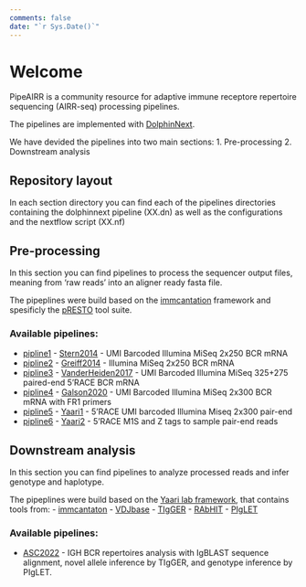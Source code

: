 ```yaml
---
comments: false
date: "`r Sys.Date()`"
---
```


# Welcome {.unnumbered}

PipeAIRR is a community resource for adaptive immune receptore repertoire sequencing (AIRR-seq) processing pipelines.

The pipelines are implemented with [DolphinNext](https://dolphinnext.readthedocs.io/en/latest/index.html#).

We have devided the pipelines into two main sections:
1. Pre-processing
2. Downstream analysis

##  Repository layout {.unnumbered}

In each section directory you can find each of the pipelines directories containing the dolphinnext pipeline (XX.dn) as well as the configurations and the nextflow script (XX.nf)

## Pre-processing {.unnumbered}

In this section you can find pipelines to process the sequencer output files, meaning from 'raw reads' into an aligner ready fasta file.

The pipeplines were build based on the [immcantation](https://immcantation.readthedocs.io/en/stable/) framework and spesificly the [pRESTO](https://presto.readthedocs.io/) tool suite.

### Available pipelines: {.unnumbered}


- [pipline1](https://github.com/PipeAIRR/pipeline1) - [Stern2014](https://presto.readthedocs.io/en/stable/workflows/Stern2014_Workflow.html) - UMI Barcoded Illumina MiSeq 2x250 BCR mRNA
- [pipline2](https://github.com/PipeAIRR/pipeline2) - [Greiff2014](https://presto.readthedocs.io/en/stable/workflows/Greiff2014_Workflow.html) - Illumina MiSeq 2x250 BCR mRNA
- [pipline3](https://github.com/PipeAIRR/pipeline3) - [VanderHeiden2017](https://presto.readthedocs.io/en/stable/workflows/VanderHeiden2017_Workflow.html) - UMI Barcoded Illumina MiSeq 325+275 paired-end 5’RACE BCR mRNA
- [pipline4](https://github.com/PipeAIRR/pipeline4) - [Galson2020](https://www.frontiersin.org/articles/10.3389/fimmu.2020.605170/full) - UMI Barcoded Illumina MiSeq 2x300 BCR mRNA with FR1 primers
- [pipline5](https://github.com/PipeAIRR/pipeline5) - [Yaari1](https://bitbucket.org/yaarilab/processpipeline/src/master/pre_process/Pipeline_P1.sh) - 5'RACE UMI barcoded Illumina Miseq 2x300 pair-end
- [pipline6](https://github.com/PipeAIRR/pipeline6) - [Yaari2](https://bitbucket.org/yaarilab/processpipeline/src/master/pre_process/Pipeline_P11.sh) - 5'RACE M1S and Z tags to sample pair-end reads

## Downstream analysis {.unnumbered}

In this section you can find pipelines to analyze processed reads and infer genotype and haplotype.

The pipeplines were build based on the [Yaari lab framework](https://hub.docker.com/repository/docker/peresay/suite), that contains tools from:
- [immcantaton](https://immcantation.readthedocs.io/en/stable/)
- [VDJbase](vdjbase.org)
- [TIgGER](https://tigger.readthedocs.io/en/stable/)
- [RAbHIT](https://yaarilab.bitbucket.io/RAbHIT/)
- [PIgLET](https://yaarilab.github.io/IGHV_reference_book/piglet_package.html)

### Available pipelines: {.unnumbered}

- [ASC2022](https://yaarilab.github.io/IGHV_reference_book/allele_based_genotype.html) - IGH BCR repertoires analysis with IgBLAST sequence alignment, novel allele inference by TIgGER, and genotype inference by PIgLET.






